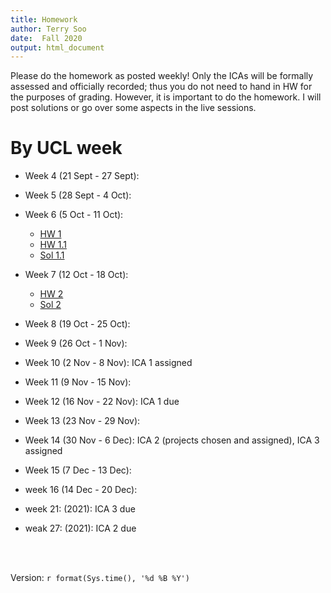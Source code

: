```yaml
---
title: Homework
author: Terry Soo
date:  Fall 2020
output: html_document
---
```


Please do the homework as posted weekly!  Only the ICAs will be formally assessed and officially recorded; thus you do not need to hand in HW for the purposes of grading.   However, it is important to do the homework.  I will post solutions or go over some aspects in the live sessions.  


# By UCL week

* Week 4 (21 Sept - 27 Sept): 
* Week 5 (28 Sept - 4 Oct):
* Week 6 (5 Oct - 11 Oct):  
     - [HW 1](https://tsoo-math.github.io/ucl/hello-0009.html)
     -  [HW 1.1](https://tsoo-math.github.io/ucl/QHW1.html)
     -  [Sol 1.1](https://tsoo-math.github.io/ucl/QHW1-sol.html)
* Week 7 (12 Oct - 18 Oct):
     -  [HW 2](https://tsoo-math.github.io/ucl/QHW2.html)
     -  [Sol 2](https://tsoo-math.github.io/ucl/QHW2-sol.html)

* Week 8 (19 Oct - 25 Oct):
* Week 9 (26 Oct - 1 Nov):
* Week 10 (2 Nov - 8 Nov): ICA 1 assigned   
* Week 11 (9 Nov - 15 Nov):
* Week 12 (16 Nov - 22 Nov): ICA 1 due 
* Week 13 (23 Nov - 29 Nov):
* Week 14 (30 Nov - 6 Dec): ICA 2 (projects chosen and assigned), ICA 3 assigned
* Week 15 (7 Dec - 13 Dec):
* week 16 (14 Dec - 20 Dec):

* week 21: (2021):  ICA 3 due
* weak 27: (2021):  ICA 2 due




<br>
<br>


Version: `r format(Sys.time(), '%d %B %Y')`
  

<br>
<br>
<br>
